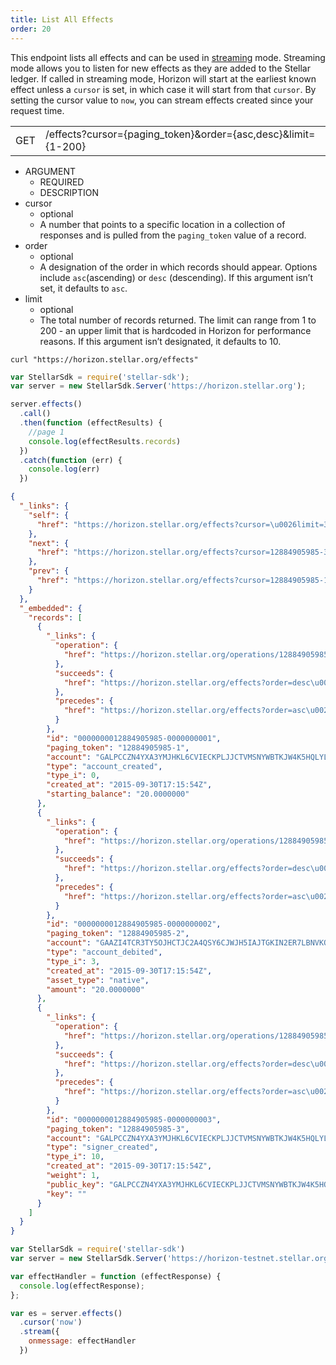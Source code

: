 ```yaml
---
title: List All Effects
order: 20
---
```



This endpoint lists all effects and can be used in [streaming](../../introduction/streaming.mdx) mode. Streaming mode allows you to listen for new effects as they are added to the Stellar ledger. If called in streaming mode, Horizon will start at the earliest known effect unless a `cursor` is set, in which case it will start from that `cursor`. By setting the cursor value to `now`, you can stream effects created since your request time.

<Endpoint>

|     |                              |
| --- | ---------------------------- |
| GET | /effects?cursor={paging_token}&order={asc,desc}&limit={1-200} |

</Endpoint>

<AttributeTable>

- ARGUMENT
  - REQUIRED
  - DESCRIPTION
- cursor
  - optional
  - A number that points to a specific location in a collection of responses and is pulled from the `paging_token` value of a record.
- order
  - optional
  - A designation of the order in which records should appear. Options include `asc`(ascending) or `desc` (descending). If this argument isn’t set, it defaults to `asc`.
- limit
  - optional
  - The total number of records returned. The limit can range from 1 to 200 - an upper limit that is hardcoded in Horizon for performance reasons. If this argument isn’t designated, it defaults to 10.

</AttributeTable>

<CodeExample title="Example Request">

```curl
curl "https://horizon.stellar.org/effects"
```

```JavaScript
var StellarSdk = require('stellar-sdk');
var server = new StellarSdk.Server('https://horizon.stellar.org');

server.effects()
  .call()
  .then(function (effectResults) {
    //page 1
    console.log(effectResults.records)
  })
  .catch(function (err) {
    console.log(err)
  })
```

</CodeExample>

<ExampleResponse title="Example Response">

```json
{
  "_links": {
    "self": {
      "href": "https://horizon.stellar.org/effects?cursor=\u0026limit=3\u0026order=asc"
    },
    "next": {
      "href": "https://horizon.stellar.org/effects?cursor=12884905985-3\u0026limit=3\u0026order=asc"
    },
    "prev": {
      "href": "https://horizon.stellar.org/effects?cursor=12884905985-1\u0026limit=3\u0026order=desc"
    }
  },
  "_embedded": {
    "records": [
      {
        "_links": {
          "operation": {
            "href": "https://horizon.stellar.org/operations/12884905985"
          },
          "succeeds": {
            "href": "https://horizon.stellar.org/effects?order=desc\u0026cursor=12884905985-1"
          },
          "precedes": {
            "href": "https://horizon.stellar.org/effects?order=asc\u0026cursor=12884905985-1"
          }
        },
        "id": "0000000012884905985-0000000001",
        "paging_token": "12884905985-1",
        "account": "GALPCCZN4YXA3YMJHKL6CVIECKPLJJCTVMSNYWBTKJW4K5HQLYLDMZTB",
        "type": "account_created",
        "type_i": 0,
        "created_at": "2015-09-30T17:15:54Z",
        "starting_balance": "20.0000000"
      },
      {
        "_links": {
          "operation": {
            "href": "https://horizon.stellar.org/operations/12884905985"
          },
          "succeeds": {
            "href": "https://horizon.stellar.org/effects?order=desc\u0026cursor=12884905985-2"
          },
          "precedes": {
            "href": "https://horizon.stellar.org/effects?order=asc\u0026cursor=12884905985-2"
          }
        },
        "id": "0000000012884905985-0000000002",
        "paging_token": "12884905985-2",
        "account": "GAAZI4TCR3TY5OJHCTJC2A4QSY6CJWJH5IAJTGKIN2ER7LBNVKOCCWN7",
        "type": "account_debited",
        "type_i": 3,
        "created_at": "2015-09-30T17:15:54Z",
        "asset_type": "native",
        "amount": "20.0000000"
      },
      {
        "_links": {
          "operation": {
            "href": "https://horizon.stellar.org/operations/12884905985"
          },
          "succeeds": {
            "href": "https://horizon.stellar.org/effects?order=desc\u0026cursor=12884905985-3"
          },
          "precedes": {
            "href": "https://horizon.stellar.org/effects?order=asc\u0026cursor=12884905985-3"
          }
        },
        "id": "0000000012884905985-0000000003",
        "paging_token": "12884905985-3",
        "account": "GALPCCZN4YXA3YMJHKL6CVIECKPLJJCTVMSNYWBTKJW4K5HQLYLDMZTB",
        "type": "signer_created",
        "type_i": 10,
        "created_at": "2015-09-30T17:15:54Z",
        "weight": 1,
        "public_key": "GALPCCZN4YXA3YMJHKL6CVIECKPLJJCTVMSNYWBTKJW4K5HQLYLDMZTB",
        "key": ""
      }
    ]
  }
}
```

</ExampleResponse>

<CodeExample title="JavaScript Streaming Example">

```JavaScript
var StellarSdk = require('stellar-sdk')
var server = new StellarSdk.Server('https://horizon-testnet.stellar.org');

var effectHandler = function (effectResponse) {
  console.log(effectResponse);
};

var es = server.effects()
  .cursor('now')
  .stream({
    onmessage: effectHandler
  })
```

</CodeExample>